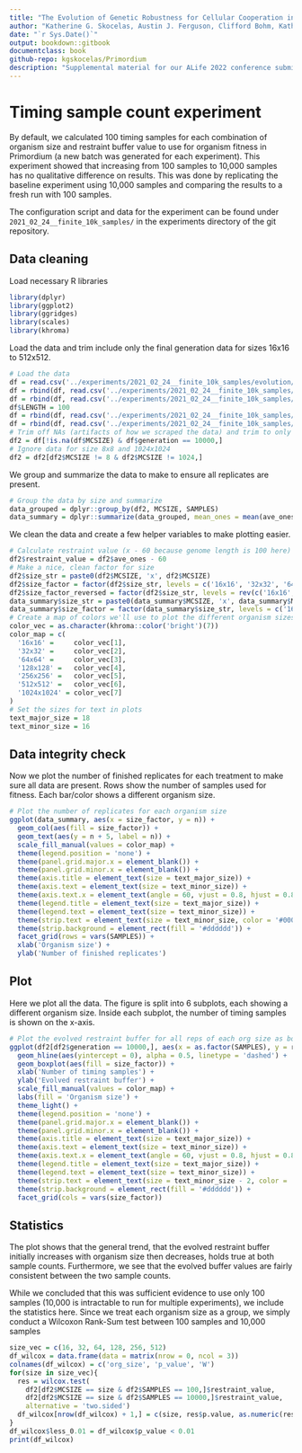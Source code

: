 ```yaml
---
title: "The Evolution of Genetic Robustness for Cellular Cooperation in Early Multicellular Organisms"
author: "Katherine G. Skocelas, Austin J. Ferguson, Clifford Bohm, Katherine Perry, Rosemary Adaji, Charles Ofria"
date: "`r Sys.Date()`"
output: bookdown::gitbook
documentclass: book
github-repo: kgskocelas/Primordium
description: "Supplemental material for our ALife 2022 conference submission"
---
```


# Timing sample count experiment

By default, we calculated 100 timing samples for each combination of organism size and restraint buffer value to use for organism fitness in Primordium (a new batch was generated for each experiment).
This experiment showed that increasing from 100 samples to 10,000 samples has no qualitative difference on results. 
This was done by replicating the baseline experiment using 10,000 samples and comparing the results to a fresh run with 100 samples. 

The configuration script and data for the experiment can be found under `2021_02_24__finite_10k_samples/` in the experiments directory of the git repository. 

## Data cleaning

Load necessary R libraries

```r
library(dplyr)
library(ggplot2)
library(ggridges)
library(scales)
library(khroma)
```

Load the data and trim include only the final generation data for sizes 16x16 to 512x512.
```r
# Load the data
df = read.csv('../experiments/2021_02_24__finite_10k_samples/evolution/data/scraped_evolution_data_10k.csv')
df = rbind(df, read.csv('../experiments/2021_02_24__finite_10k_samples/evolution/data/scraped_evolution_data_10k_128.csv'))
df = rbind(df, read.csv('../experiments/2021_02_24__finite_10k_samples/evolution/data/scraped_evolution_data_10k_256.csv'))
df$LENGTH = 100
df = rbind(df, read.csv('../experiments/2021_02_24__finite_10k_samples/evolution/data/scraped_evolution_data_10k_512.csv'))
df = rbind(df, read.csv('../experiments/2021_02_24__finite_10k_samples/evolution/data/scraped_evolution_data_benchmark.csv'))
# Trim off NAs (artifacts of how we scraped the data) and trim to only have gen 10,000
df2 = df[!is.na(df$MCSIZE) & df$generation == 10000,]
# Ignore data for size 8x8 and 1024x1024
df2 = df2[df2$MCSIZE != 8 & df2$MCSIZE != 1024,]
```

We group and summarize the data to make to ensure all replicates are present.
```r
# Group the data by size and summarize
data_grouped = dplyr::group_by(df2, MCSIZE, SAMPLES)
data_summary = dplyr::summarize(data_grouped, mean_ones = mean(ave_ones), n = dplyr::n())
```

We clean the data and create a few helper variables to make plotting easier. 
```r
# Calculate restraint value (x - 60 because genome length is 100 here)
df2$restraint_value = df2$ave_ones - 60
# Make a nice, clean factor for size
df2$size_str = paste0(df2$MCSIZE, 'x', df2$MCSIZE)
df2$size_factor = factor(df2$size_str, levels = c('16x16', '32x32', '64x64', '128x128', '256x256', '512x512', '1024x1024'))
df2$size_factor_reversed = factor(df2$size_str, levels = rev(c('16x16', '32x32', '64x64', '128x128', '256x256', '512x512', '1024x1024')))
data_summary$size_str = paste0(data_summary$MCSIZE, 'x', data_summary$MCSIZE)
data_summary$size_factor = factor(data_summary$size_str, levels = c('16x16', '32x32', '64x64', '128x128', '256x256', '512x512', '1024x1024'))
# Create a map of colors we'll use to plot the different organism sizes
color_vec = as.character(khroma::color('bright')(7))
color_map = c(
  '16x16' =     color_vec[1],
  '32x32' =     color_vec[2],
  '64x64' =     color_vec[3],
  '128x128' =   color_vec[4],
  '256x256' =   color_vec[5],
  '512x512' =   color_vec[6],
  '1024x1024' = color_vec[7]
)
# Set the sizes for text in plots
text_major_size = 18
text_minor_size = 16 
```

## Data integrity check

Now we plot the number of finished replicates for each treatment to make sure all data are present. 
Rows show the number of samples used for fitness. 
Each bar/color shows a different organism size.
```r
# Plot the number of replicates for each organism size
ggplot(data_summary, aes(x = size_factor, y = n)) +
  geom_col(aes(fill = size_factor)) +
  geom_text(aes(y = n + 5, label = n)) +
  scale_fill_manual(values = color_map) +
  theme(legend.position = 'none') +
  theme(panel.grid.major.x = element_blank()) +
  theme(panel.grid.minor.x = element_blank()) +
  theme(axis.title = element_text(size = text_major_size)) +
  theme(axis.text = element_text(size = text_minor_size)) +
  theme(axis.text.x = element_text(angle = 60, vjust = 0.8, hjust = 0.8)) +
  theme(legend.title = element_text(size = text_major_size)) +
  theme(legend.text = element_text(size = text_minor_size)) +
  theme(strip.text = element_text(size = text_minor_size, color = '#000000')) +
  theme(strip.background = element_rect(fill = '#dddddd')) +
  facet_grid(rows = vars(SAMPLES)) +
  xlab('Organism size') +
  ylab('Number of finished replicates')
```


## Plot

Here we plot all the data. 
The figure is split into 6 subplots, each showing a different organism size. 
Inside each subplot, the number of timing samples is shown on the x-axis.
```r
# Plot the evolved restraint buffer for all reps of each org size as boxplots
ggplot(df2[df2$generation == 10000,], aes(x = as.factor(SAMPLES), y = restraint_value)) +
  geom_hline(aes(yintercept = 0), alpha = 0.5, linetype = 'dashed') +
  geom_boxplot(aes(fill = size_factor)) +
  xlab('Number of timing samples') +
  ylab('Evolved restraint buffer') +
  scale_fill_manual(values = color_map) +
  labs(fill = 'Organism size') +
  theme_light() +
  theme(legend.position = 'none') +
  theme(panel.grid.major.x = element_blank()) +
  theme(panel.grid.minor.x = element_blank()) +
  theme(axis.title = element_text(size = text_major_size)) +
  theme(axis.text = element_text(size = text_minor_size)) +
  theme(axis.text.x = element_text(angle = 60, vjust = 0.8, hjust = 0.8)) +
  theme(legend.title = element_text(size = text_major_size)) +
  theme(legend.text = element_text(size = text_minor_size)) +
  theme(strip.text = element_text(size = text_minor_size - 2, color = '#000000')) +
  theme(strip.background = element_rect(fill = '#dddddd')) +
  facet_grid(cols = vars(size_factor)) 
```


## Statistics

The plot shows that the general trend, that the evolved restraint buffer initially increases with organism size then decreases, holds true at both sample counts. 
Furthermore, we see that the evolved buffer values are fairly consistent between the two sample counts. 

While we concluded that this was sufficient evidence to use only 100 samples (10,000 is intractable to run for multiple experiments), we include the statistics here. 
Since we treat each organism size as a group, we simply conduct a Wilcoxon Rank-Sum test between 100 samples and 10,000 samples
```r
size_vec = c(16, 32, 64, 128, 256, 512)
df_wilcox = data.frame(data = matrix(nrow = 0, ncol = 3))
colnames(df_wilcox) = c('org_size', 'p_value', 'W')
for(size in size_vec){
  res = wilcox.test(
    df2[df2$MCSIZE == size & df2$SAMPLES == 100,]$restraint_value, 
    df2[df2$MCSIZE == size & df2$SAMPLES == 10000,]$restraint_value, 
    alternative = 'two.sided') 
  df_wilcox[nrow(df_wilcox) + 1,] = c(size, res$p.value, as.numeric(res$statistic)[1])
}
df_wilcox$less_0.01 = df_wilcox$p_value < 0.01
print(df_wilcox)
```

